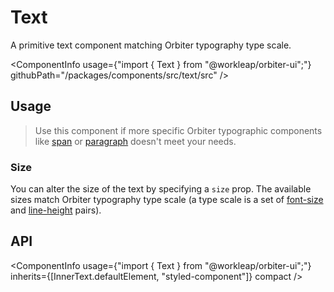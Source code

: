 

<Meta of={TextStories} />

# Text

<Tagline>A primitive text component matching Orbiter typography type scale.</Tagline>

<ComponentInfo
    usage={"import { Text } from \"@workleap/orbiter-ui\";"}
    githubPath="/packages/components/src/text/src"
/>

## Usage

> Use this component if more specific Orbiter typographic components like [span](?path=/docs/html-span--example) or [paragraph](?path=/docs/paragraph--size) doesn't meet your needs.

### Size

You can alter the size of the text by specifying a `size` prop. The available sizes match Orbiter typography type scale (a type scale is a set of [font-size](?path=/docs/tokens--page#font-sizes) and [line-height](?path=/docs/tokens--page#line-heights) pairs).

<Canvas of={TextStories.Size} />

## API

<ComponentInfo
    usage={"import { Text } from \"@workleap/orbiter-ui\";"}
    inherits={[InnerText.defaultElement, "styled-component"]}
    compact
/>

<ArgTypes of={InnerText} sort="alpha" />
